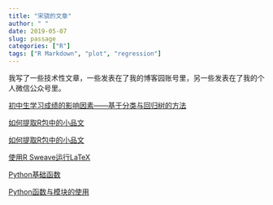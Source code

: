 ```yaml
---
title: "宋骁的文章"
author: " "
date: 2019-05-07
slug: passage
categories: ["R"]
tags: ["R Markdown", "plot", "regression"]
---
```


我写了一些技术性文章，一些发表在了我的博客园账号里，另一些发表在了我的个人微信公众号里。

[初中生学习成绩的影响因素——基于分类与回归树的方法](https://hsiaosong.netlify.com/edutree/)

[如何提取R包中的小品文](https://mp.weixin.qq.com/s/yyJ3l7RTImYTKDrIynwmPA)

[如何提取R包中的小品文](https://hsiaosong.netlify.com/vignette/)

[使用R Sweave运行LaTeX](https://mp.weixin.qq.com/s/1JU2ILRt9E7jYyUKilDX8A)

[Python基础函数](https://www.cnblogs.com/malcolmwallace/p/10806367.html)

[Python函数与模块的使用](https://hsiaosong.netlify.com/pydef/)
